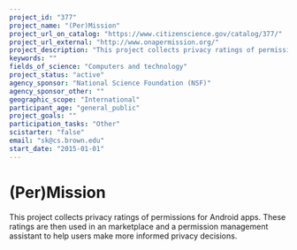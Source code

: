 ```yaml
---
project_id: "377"
project_name: "(Per)Mission"
project_url_on_catalog: "https://www.citizenscience.gov/catalog/377/"
project_url_external: "http://www.onapermission.org/"
project_description: "This project collects privacy ratings of permissions for Android apps. These ratings are then used in an marketplace and a permission management assistant to help users make more informed privacy decisions."
keywords: ""
fields_of_science: "Computers and technology"
project_status: "active"
agency_sponsor: "National Science Foundation (NSF)"
agency_sponsor_other: ""
geographic_scope: "International"
participant_age: "general_public"
project_goals: ""
participation_tasks: "Other"
scistarter: "false"
email: "sk@cs.brown.edu"
start_date: "2015-01-01"
---
```


# (Per)Mission

This project collects privacy ratings of permissions for Android apps. These ratings are then used in an marketplace and a permission management assistant to help users make more informed privacy decisions.
